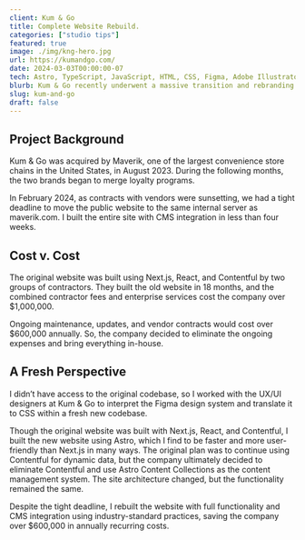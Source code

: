 ```yaml
---
client: Kum & Go
title: Complete Website Rebuild.
categories: ["studio tips"]
featured: true
image: ./img/kng-hero.jpg
url: https://kumandgo.com/
date: 2024-03-03T00:00:00-07
tech: Astro, TypeScript, JavaScript, HTML, CSS, Figma, Adobe Illustrator, Photoshop
blurb: Kum & Go recently underwent a massive transition and rebranding of their loyalty program. Working with the Figma design system created by their awesome UI/UX team, I completely rebuilt the Kum & Go public website from scratch within a tight deadline of four weeks, saving the company over $600,000 per year.
slug: kum-and-go
draft: false
---
```


## Project Background

<div class="hr-div"></div>

Kum & Go was acquired by Maverik, one of the largest convenience store chains in the United States, in August 2023. During the following months, the two brands began to merge loyalty programs.

In February 2024, as contracts with vendors were sunsetting, we had a tight deadline to move the public website to the same internal server as maverik.com. I built the entire site with CMS integration in less than four weeks.

## Cost v. Cost

<div class="hr-div"></div>

The original website was built using Next.js, React, and Contentful by two groups of contractors. They built the old website in 18 months, and the combined contractor fees and enterprise services cost the company over $1,000,000.

Ongoing maintenance, updates, and vendor contracts would cost over $600,000 annually. So, the company decided to eliminate the ongoing expenses and bring everything in-house.

## A Fresh Perspective

<div class="hr-div"></div>

I didn’t have access to the original codebase, so I worked with the UX/UI designers at Kum & Go to interpret the Figma design system and translate it to CSS within a fresh new codebase.

Though the original website was built with Next.js, React, and Contentful, I built the new website using Astro, which I find to be faster and more user-friendly than Next.js in many ways. The original plan was to continue using Contentful for dynamic data, but the company ultimately decided to eliminate Contentful and use Astro Content Collections as the content management system. The site architecture changed, but the functionality remained the same.

Despite the tight deadline, I rebuilt the website with full functionality and CMS integration using industry-standard practices, saving the company over $600,000 in annually recurring costs.
